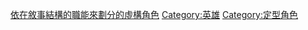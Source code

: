 {{Cat main|英雄}}

[[Category:依在敘事結構的職能來劃分的虛構角色|]]
[[Category:英雄|Category:英雄]]
[[Category:定型角色|Category:定型角色]]